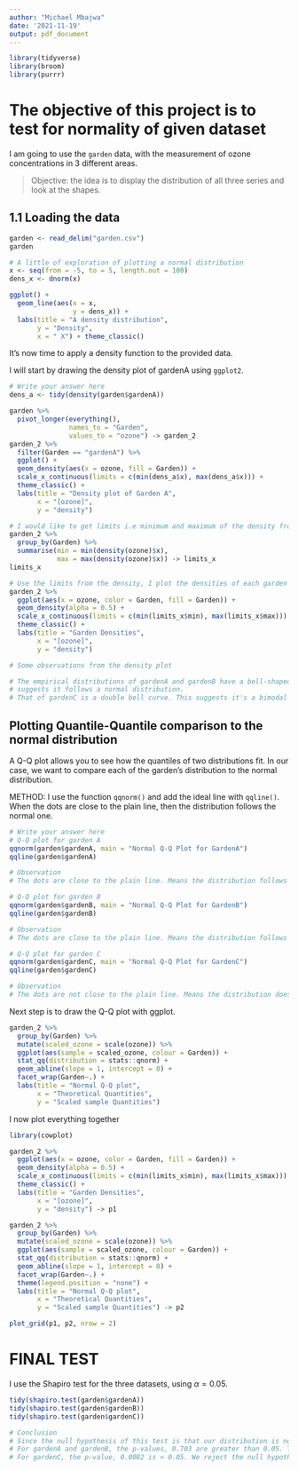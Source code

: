 ```yaml
---
author: "Michael Mbajwa"
date: '2021-11-19'
output: pdf_document
---
```

  
```r
library(tidyverse)
library(broom)
library(purrr)
```
  

# The objective of this project is to test for normality of given dataset

I am going to use the `garden` data, with the measurement of ozone concentrations in 3 different areas.

> Objective: the idea is to display the distribution of all three series and look at the shapes. 

## 1.1 Loading the data

```r
garden <- read_delim("garden.csv")
garden
```

```r
# A little of exploration of plotting a normal distribution
x <- seq(from = -5, to = 5, length.out = 100)
dens_x <- dnorm(x)

ggplot() +
  geom_line(aes(x = x,
                y = dens_x)) +
  labs(title = "A density distribution",
       y = "Density",
       x = " X") + theme_classic()
```


It's now time to apply a density function to the provided data. 

I will start by drawing the density plot of gardenA using `ggplot2`.

```r
# Write your answer here
dens_a <- tidy(density(garden$gardenA))

garden %>%
  pivot_longer(everything(),
               names_to = "Garden",
               values_to = "ozone") -> garden_2
garden_2 %>%
  filter(Garden == "gardenA") %>%
  ggplot() +
  geom_density(aes(x = ozone, fill = Garden)) +
  scale_x_continuous(limits = c(min(dens_a$x), max(dens_a$x))) +
  theme_classic() +
  labs(title = "Density plot of Garden A",
       x = "[ozone]",
       y = "density")
```


  
```r
# I would like to get limits i.e minimum and maximum of the density from each Garden
garden_2 %>%
  group_by(Garden) %>%
  summarise(min = min(density(ozone)$x),
            max = max(density(ozone)$x)) -> limits_x
limits_x
```


```r
# Use the limits from the density, I plot the densities of each garden
garden_2 %>%
  ggplot(aes(x = ozone, color = Garden, fill = Garden)) +
  geom_density(alpha = 0.5) +
  scale_x_continuous(limits = c(min(limits_x$min), max(limits_x$max))) + 
  theme_classic() +
  labs(title = "Garden Densities",
       x = "[ozone]",
       y = "density")
```


```r
# Some observations from the density plot

# The empirical distributions of gardenA and gardenB have a bell-shaped curve which
# suggests it follows a normal distribution.
# That of gardenC is a double bell curve. This suggests it's a bimodal distribution.
```


## Plotting Quantile-Quantile comparison to the normal distribution

A Q-Q plot allows you to see how the quantiles of two distributions fit. In our case, we want to compare each of the garden’s distribution to the normal distribution. 

METHOD: I use the function `qqnorm()` and add the ideal line with `qqline()`. When the dots are close to the plain line, then the distribution follows the normal one.

```r
# Write your answer here
# Q-Q plot for garden A
qqnorm(garden$gardenA, main = "Normal Q-Q Plot for GardenA")
qqline(garden$gardenA)

# Observation
# The dots are close to the plain line. Means the distribution follows the normal one.
```
```r
# Q-Q plot for garden B
qqnorm(garden$gardenB, main = "Normal Q-Q Plot for GardenB")
qqline(garden$gardenB)

# Observation
# The dots are close to the plain line. Means the distribution follows the normal one.
```
```r
# Q-Q plot for garden C
qqnorm(garden$gardenC, main = "Normal Q-Q Plot for GardenC")
qqline(garden$gardenC)

# Observation
# The dots are not close to the plain line. Means the distribution does not follow the normal one.
```


Next step is to draw the Q-Q plot with ggplot.

```r
garden_2 %>%
  group_by(Garden) %>%
  mutate(scaled_ozone = scale(ozone)) %>%
  ggplot(aes(sample = scaled_ozone, colour = Garden)) +
  stat_qq(distribution = stats::qnorm) +
  geom_abline(slope = 1, intercept = 0) +
  facet_wrap(Garden~.) +
  labs(title = "Normal Q-Q plot",
       x = "Theoretical Quantities",
       y = "Scaled sample Quantities")
```

I now plot everything together

```r
library(cowplot)

garden_2 %>%
  ggplot(aes(x = ozone, color = Garden, fill = Garden)) +
  geom_density(alpha = 0.5) +
  scale_x_continuous(limits = c(min(limits_x$min), max(limits_x$max))) + 
  theme_classic() +
  labs(title = "Garden Densities",
       x = "[ozone]",
       y = "density") -> p1

garden_2 %>%
  group_by(Garden) %>%
  mutate(scaled_ozone = scale(ozone)) %>%
  ggplot(aes(sample = scaled_ozone, colour = Garden)) +
  stat_qq(distribution = stats::qnorm) +
  geom_abline(slope = 1, intercept = 0) +
  facet_wrap(Garden~.) +
  theme(legend.position = "none") +
  labs(title = "Normal Q-Q plot",
       x = "Theoretical Quantities",
       y = "Scaled sample Quantities") -> p2

plot_grid(p1, p2, nrow = 2)
```



# FINAL TEST

I use the Shapiro test for the three datasets, using  $\alpha=0.05$.

```r
tidy(shapiro.test(garden$gardenA))
tidy(shapiro.test(garden$gardenB))
tidy(shapiro.test(garden$gardenC))

# Conclusion
# Since the null hypothesis of this test is that our distribution is normal
# For gardenA and gardenB, the p-values, 0.703 are greater than 0.05. This means we can accept the hypothesis for normality for gardenA and gardenB.
# For gardenC, the p-value, 0.0082 is < 0.05. We reject the null hypothesis. gardenC's distribution is not normal.
```